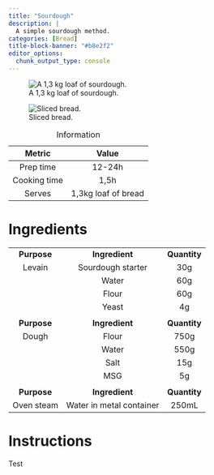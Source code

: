 ```yaml
---
title: "Sourdough"
description: |
  A simple sourdough method.
categories: [Bread]
title-block-banner: "#b8e2f2"
editor_options: 
  chunk_output_type: console
---
```


::: {layout-ncol="2" layout-valign="center"}
![A 1,3 kg loaf of sourdough.](weight.jpg){#fig-weight}

![Sliced bread.](sliced.jpg){#fig-sliced}
:::

|    Metric    |        Value        |
|:------------:|:-------------------:|
|  Prep time   |       12-24h        |
| Cooking time |        1,5h         |
|    Serves    | 1,3kg loaf of bread |

: Information

# Ingredients

|             |                          |              |
|:-----------:|:------------------------:|:------------:|
| **Purpose** |      **Ingredient**      | **Quantity** |
|   Levain    |    Sourdough starter     |     30g      |
|             |          Water           |     60g      |
|             |          Flour           |     60g      |
|             |          Yeast           |      4g      |
|             |                          |              |
| **Purpose** |      **Ingredient**      | **Quantity** |
|    Dough    |          Flour           |     750g     |
|             |          Water           |     550g     |
|             |           Salt           |     15g      |
|             |           MSG            |      5g      |
|             |                          |              |
| **Purpose** |      **Ingredient**      | **Quantity** |
| Oven steam  | Water in metal container |    250mL     |

# Instructions

Test

